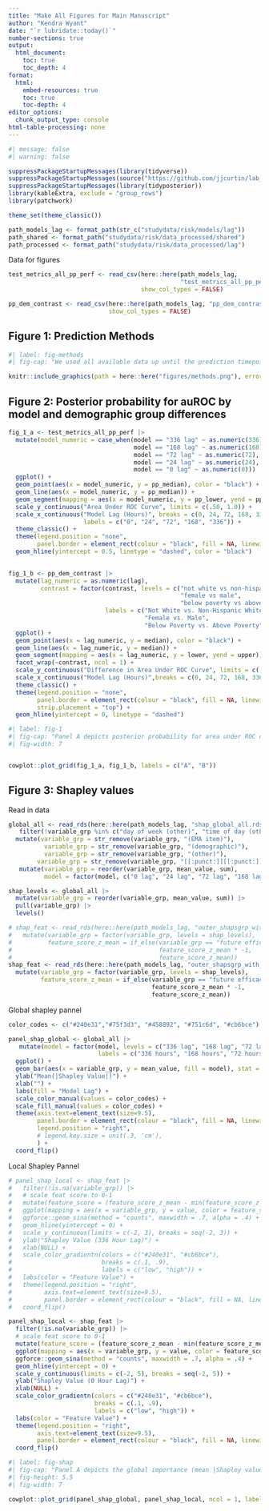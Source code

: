 ```yaml
---
title: "Make All Figures for Main Manuscript"
author: "Kendra Wyant"
date: "`r lubridate::today()`"
number-sections: true
output: 
  html_document:
    toc: true 
    toc_depth: 4
format:
  html:
    embed-resources: true
    toc: true
    toc-depth: 4
editor_options: 
  chunk_output_type: console
html-table-processing: none
---
```


```r
#| message: false
#| warning: false

suppressPackageStartupMessages(library(tidyverse))
suppressPackageStartupMessages(source("https://github.com/jjcurtin/lab_support/blob/main/format_path.R?raw=true"))
suppressPackageStartupMessages(library(tidyposterior))
library(kableExtra, exclude = "group_rows")
library(patchwork)

theme_set(theme_classic())

path_models_lag <- format_path(str_c("studydata/risk/models/lag"))
path_shared <- format_path("studydata/risk/data_processed/shared")
path_processed <- format_path("studydata/risk/data_processed/lag")
```

Data for figures
```r
test_metrics_all_pp_perf <- read_csv(here::here(path_models_lag,
                                                "test_metrics_all_pp_perf.csv"),
                                     show_col_types = FALSE)

pp_dem_contrast <- read_csv(here::here(path_models_lag, "pp_dem_contrast_all.csv"),
                            show_col_types = FALSE)
```


## Figure 1: Prediction Methods
```r
#| label: fig-methods
#| fig-cap: "We used all available data up until the prediction timepoint to generate features using varying scoring epochs. Prediction timepoints rolled forward hour-by-hour (Panel A). Prediction windows were 1 week wide. A prediction window started immediately after the prediction timepoint (0 lag) or was lagged by 24, 72, 168, or 336 hours (Panel B)."

knitr::include_graphics(path = here::here("figures/methods.png"), error = FALSE)
```




## Figure 2: Posterior probability for auROC by model and demographic group differences
```r

fig_1_a <- test_metrics_all_pp_perf |>
  mutate(model_numeric = case_when(model == "336 lag" ~ as.numeric(336),
                                   model == "168 lag" ~ as.numeric(168),
                                   model == "72 lag" ~ as.numeric(72),
                                   model == "24 lag" ~ as.numeric(24),
                                   model == "0 lag" ~ as.numeric(0))) |> 
  ggplot() + 
  geom_point(aes(x = model_numeric, y = pp_median), color = "black") +
  geom_line(aes(x = model_numeric, y = pp_median)) +
  geom_segment(mapping = aes(x = model_numeric, y = pp_lower, yend = pp_upper)) +
  scale_y_continuous("Area Under ROC Curve", limits = c(.50, 1.0)) +
  scale_x_continuous("Model Lag (Hours)", breaks = c(0, 24, 72, 168, 336), 
                     labels = c("0", "24", "72", "168", "336")) +
  theme_classic() +
  theme(legend.position = "none",
        panel.border = element_rect(colour = "black", fill = NA, linewidth = 1)) +
  geom_hline(yintercept = 0.5, linetype = "dashed", color = "black")
  
```


```r
fig_1_b <- pp_dem_contrast |>
  mutate(lag_numeric = as.numeric(lag),
         contrast = factor(contrast, levels = c("not white vs non-hispanic white",
                                                "female vs male",
                                                "below poverty vs above poverty"),
                           labels = c("Not White vs. Non-Hispanic White",
                                      "Female vs. Male",
                                      "Below Poverty vs. Above Poverty"))) |> 
  ggplot() + 
  geom_point(aes(x = lag_numeric, y = median), color = "black") +
  geom_line(aes(x = lag_numeric, y = median)) +
  geom_segment(mapping = aes(x = lag_numeric, y = lower, yend = upper)) +
  facet_wrap(~contrast, ncol = 1) +
  scale_y_continuous("Difference in Area Under ROC Curve", limits = c(-.3, 0.1), breaks = c(-.3, -.2, -.1, .0, .1)) +
  scale_x_continuous("Model Lag (Hours)",breaks = c(0, 24, 72, 168, 336)) +
  theme_classic() +
  theme(legend.position = "none",
        panel.border = element_rect(colour = "black", fill = NA, linewidth = 1),
        strip.placement = "top") +
  geom_hline(yintercept = 0, linetype = "dashed")
```

```r
#| label: fig-1
#| fig-cap: "Panel A depicts posterior probability for area under ROC curve (auROC) and Bayesian credible intervals by model. Dashed line indicates a model performing at chance. Panel B depicts difference in auROCs by demographic group"
#| fig-width: 7


cowplot::plot_grid(fig_1_a, fig_1_b, labels = c("A", "B"))
```


## Figure 3: Shapley values 
Read in data
```r
global_all <- read_rds(here::here(path_models_lag, "shap_global_all.rds")) |> 
   filter(!variable_grp %in% c("day of week (other)", "time of day (other)")) |> 
  mutate(variable_grp = str_remove(variable_grp, "(EMA item)"),
          variable_grp = str_remove(variable_grp, "(demographic)"),
          variable_grp = str_remove(variable_grp, "(other)"),
        variable_grp = str_remove(variable_grp, "[[:punct:]][[:punct:]]")) |> 
   mutate(variable_grp = reorder(variable_grp, mean_value, sum),
          model = factor(model, c("0 lag", "24 lag", "72 lag", "168 lag", "336 lag")))

shap_levels <- global_all |>
  mutate(variable_grp = reorder(variable_grp, mean_value, sum)) |>
  pull(variable_grp) |>
  levels()

# shap_feat <- read_rds(here::here(path_models_lag, "outer_shapsgrp_with_features_downsized_1week_336_v1_nested_main.rds")) |> 
#   mutate(variable_grp = factor(variable_grp, levels = shap_levels),
#          feature_score_z_mean = if_else(variable_grp == "future efficacy ",
#                                         feature_score_z_mean * -1,
#                                         feature_score_z_mean))
shap_feat <- read_rds(here::here(path_models_lag, "outer_shapsgrp_with_features_downsized_1week_0_v1_nested_main.rds")) |>
  mutate(variable_grp = factor(variable_grp, levels = shap_levels),
         feature_score_z_mean = if_else(variable_grp == "future efficacy ",
                                        feature_score_z_mean * -1,
                                        feature_score_z_mean))
```


Global shapley pannel
```r
color_codes <- c("#240e31","#75f3d3", "#458892", "#751c6d", "#cb6bce")

panel_shap_global <- global_all |>
   mutate(model = factor(model, levels = c("336 lag", "168 lag", "72 lag", "24 lag", "0 lag" ),
                         labels = c("336 hours", "168 hours", "72 hours", "24 hours", "0 hours" ))) |> 
  ggplot() +
  geom_bar(aes(x = variable_grp, y = mean_value, fill = model), stat = "identity") +
  ylab("Mean(|Shapley Value|)") +
  xlab("") +
  labs(fill = "Model Lag") +
  scale_color_manual(values = color_codes) +
  scale_fill_manual(values = color_codes) +
  theme(axis.text=element_text(size=9.5),
        panel.border = element_rect(colour = "black", fill = NA, linewidth = 1),
        legend.position = "right",
        # legend.key.size = unit(.3, 'cm'),
        ) +
  coord_flip()
```


Local Shapley Pannel
```r
# panel_shap_local <- shap_feat |>
#   filter(!is.na(variable_grp)) |> 
#   # scale feat score to 0-1
#   mutate(feature_score = (feature_score_z_mean - min(feature_score_z_mean))/(max(feature_score_z_mean)-min(feature_score_z_mean))) |> 
#   ggplot(mapping = aes(x = variable_grp, y = value, color = feature_score)) +
#   ggforce::geom_sina(method = "counts", maxwidth = .7, alpha = .4) +
#   geom_hline(yintercept = 0) +
#   scale_y_continuous(limits = c(-2, 3), breaks = seq(-2, 3)) +
#   ylab("Shapley Value (336 Hour Lag)") +
#   xlab(NULL) +
#   scale_color_gradientn(colors = c("#240e31", "#cb6bce"),
#                         breaks = c(.1, .9),
#                         labels = c("low", "high")) +
#   labs(color = "Feature Value") +
#   theme(legend.position = "right",
#         axis.text=element_text(size=9.5),
#         panel.border = element_rect(colour = "black", fill = NA, linewidth = 1))+
#   coord_flip()

panel_shap_local <- shap_feat |>
  filter(!is.na(variable_grp)) |>
  # scale feat score to 0-1
  mutate(feature_score = (feature_score_z_mean - min(feature_score_z_mean))/(max(feature_score_z_mean)-min(feature_score_z_mean))) |>
  ggplot(mapping = aes(x = variable_grp, y = value, color = feature_score)) +
  ggforce::geom_sina(method = "counts", maxwidth = .7, alpha = .4) +
  geom_hline(yintercept = 0) +
  scale_y_continuous(limits = c(-2, 5), breaks = seq(-2, 5)) +
  ylab("Shapley Value (0 Hour Lag)") +
  xlab(NULL) +
  scale_color_gradientn(colors = c("#240e31", "#cb6bce"),
                        breaks = c(.1, .9),
                        labels = c("low", "high")) +
  labs(color = "Feature Value") +
  theme(legend.position = "right",
        axis.text=element_text(size=9.5),
        panel.border = element_rect(colour = "black", fill = NA, linewidth = 1))+
  coord_flip()
```



```r
#| label: fig-shap
#| fig-cap: "Panel A depicts the global importance (mean |Shapley value|) for feature categories for each model. Feature categories are ordered by their aggregate global importance (i.e., total bar length) across the five models. The importance of each feature category for specific models is displayed separately by color. Panel B shows the local feature importance for the 0 hour lagged model."
#| fig-height: 5.5
#| fig-width: 7

cowplot::plot_grid(panel_shap_global, panel_shap_local, ncol = 1, labels = c("A", "B"), align = "v")

```
